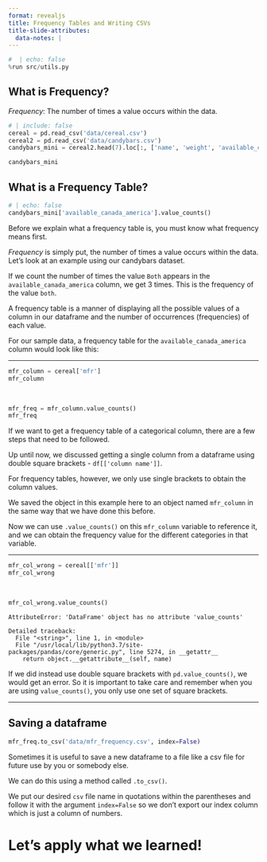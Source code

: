```yaml
---
format: revealjs
title: Frequency Tables and Writing CSVs
title-slide-attributes:
  data-notes: |
---
```


```python
#  | echo: false
%run src/utils.py
```

## What is Frequency?

_*Frequency*_: The number of times a value occurs within the data. 

```python
# | include: false
cereal = pd.read_csv('data/cereal.csv')
cereal2 = pd.read_csv('data/candybars.csv')
candybars_mini = cereal2.head(7).loc[:, ['name', 'weight', 'available_canada_america' ]]
```

```python
candybars_mini
```

## What is a Frequency Table?

```python
# | echo: false
candybars_mini['available_canada_america'].value_counts()
```


:::{.notes} 
Before we explain what a frequency table is, you must know what frequency means first. 

_*Frequency*_ is simply put, the number of times a value occurs within the data. Let's look at an example using our candybars dataset.

If we count the number of times the value `Both` appears in the `available_canada_america` column, we get 3 times. This is the frequency of the value `both`.  

A frequency table is a manner of displaying all the possible values of a column in our dataframe and the number of occurrences (frequencies) of each value. 

For our sample data, a frequency table for the `available_canada_america` column would look like this:
:::

---

```python
mfr_column = cereal['mfr']
mfr_column
```

<br>

```python
mfr_freq = mfr_column.value_counts()
mfr_freq
```


:::{.notes} 
If we want to get a frequency table of a categorical column, there are a few steps that need to be followed. 

Up until now, we discussed getting a single column from a dataframe using double square brackets - `df[['column name']]`. 

For frequency tables, however, we only use single brackets to obtain the column values.

We saved the object in this example here to an object named `mfr_column` in the same way that we have done this before.   

Now we can use `.value_counts()` on this `mfr_column` variable to reference it, and we can obtain the frequency value for the different categories in that variable.
:::

---

```python
mfr_col_wrong = cereal[['mfr']]
mfr_col_wrong
```

<br>

```python
mfr_col_wrong.value_counts()
```

```out
AttributeError: 'DataFrame' object has no attribute 'value_counts'

Detailed traceback: 
  File "<string>", line 1, in <module>
  File "/usr/local/lib/python3.7/site-packages/pandas/core/generic.py", line 5274, in __getattr__
    return object.__getattribute__(self, name)
```

:::{.notes} 
If we did instead use double square brackets with `pd.value_counts()`, we would get an error. So it is important to take care and remember when you are using `value_counts()`, you only use one set of square brackets.
:::

---

## Saving a dataframe

```python
mfr_freq.to_csv('data/mfr_frequency.csv', index=False)
```


:::{.notes} 
Sometimes it is useful to save a new dataframe to a file like a csv file for future use by you or somebody else.

We can do this using a method called `.to_csv()`. 

We put our desired `csv` file name in quotations within the parentheses and follow it with the argument `index=False` so we don't export our index column which is just a column of numbers.  
:::


# Let’s apply what we learned!